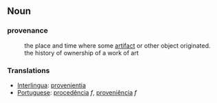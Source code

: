 ==Noun==
===provenance===
:  the place and time where some [[artifact]] or other object originated.
:  the history of ownership of a work of art

===Translations===
*[[Interlingua]]: [[provenientia]]
*[[Portuguese]]: [[procedência]] ''f'', [[proveniência]] ''f''